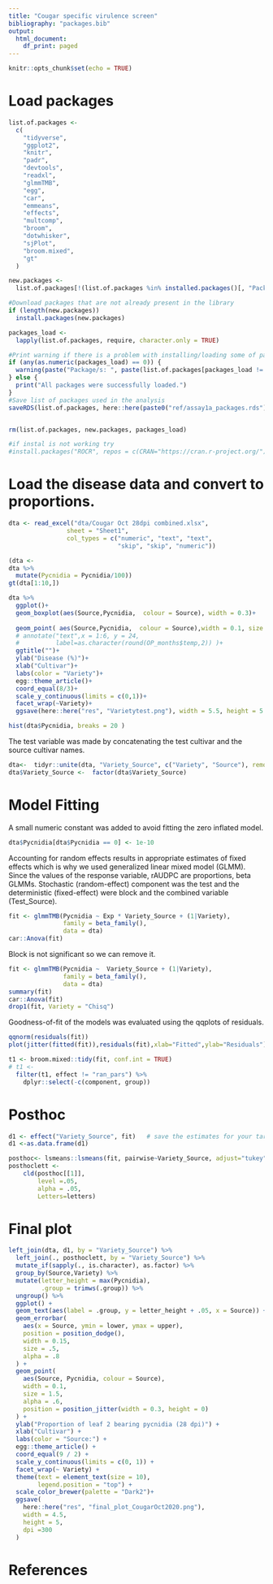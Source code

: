 ```yaml
---
title: "Cougar specific virulence screen"
bibliography: "packages.bib"
output:
  html_document:
    df_print: paged
---
```


```r
knitr::opts_chunk$set(echo = TRUE)
```

# Load packages
```r
list.of.packages <-
  c(
    "tidyverse",
    "ggplot2",
    "knitr",
    "padr",
    "devtools",
    "readxl",
    "glmmTMB",
    "egg",
    "car",
    "emmeans",
    "effects",
    "multcomp",
    "broom",
    "dotwhisker",
    "sjPlot",
    "broom.mixed",
    "gt"
  )

new.packages <-
  list.of.packages[!(list.of.packages %in% installed.packages()[, "Package"])]

#Download packages that are not already present in the library
if (length(new.packages))
  install.packages(new.packages)

packages_load <-
  lapply(list.of.packages, require, character.only = TRUE)

#Print warning if there is a problem with installing/loading some of packages
if (any(as.numeric(packages_load) == 0)) {
  warning(paste("Package/s: ", paste(list.of.packages[packages_load != TRUE], sep = ", "), "not loaded!"))
} else {
  print("All packages were successfully loaded.")
}
#Save list of packages used in the analysis
saveRDS(list.of.packages, here::here(paste0("ref/assay1a_packages.rds")))


rm(list.of.packages, new.packages, packages_load)

#if instal is not working try 
#install.packages("ROCR", repos = c(CRAN="https://cran.r-project.org/"))
```
  
# Load the disease data and convert to proportions. 
```r
dta <- read_excel("dta/Cougar Oct 28dpi combined.xlsx", 
                sheet = "Sheet1",
                col_types = c("numeric", "text", "text", 
                              "skip", "skip", "numeric"))

(dta <-
dta %>% 
  mutate(Pycnidia = Pycnidia/100))
gt(dta[1:10,])
```



```r
dta %>% 
  ggplot()+
  geom_boxplot(aes(Source,Pycnidia,  colour = Source), width = 0.3)+
  
  geom_point( aes(Source,Pycnidia,  colour = Source),width = 0.1, size = 1, position=position_jitter(width=0.2, height=0))+
  # annotate("text",x = 1:6, y = 24, 
  #          label=as.character(round(OP_months$temp,2)) )+
  ggtitle("")+
  ylab("Disease (%)")+
  xlab("Cultivar")+
  labs(color = "Variety")+
  egg::theme_article()+
  coord_equal(8/3)+
  scale_y_continuous(limits = c(0,1))+
  facet_wrap(~Variety)+
  ggsave(here::here("res", "Varietytest.png"), width = 5.5, height = 5.5)

```



```r
hist(dta$Pycnidia, breaks = 20 )

```


The test variable was made by concatenating the test cultivar and the source cultivar names. 
```r
dta<-  tidyr::unite(dta, "Variety_Source", c("Variety", "Source"), remove = FALSE)
dta$Variety_Source <-  factor(dta$Variety_Source)

```


# Model Fitting 
A small numeric constant was added to avoid fitting the zero inflated model. 
```r
dta$Pycnidia[dta$Pycnidia == 0] <- 1e-10

```


Accounting for random effects results in appropriate estimates of fixed effects which is why we used generalized linear mixed model (GLMM). Since the values of the response variable, rAUDPC are proportions, beta GLMMs. Stochastic (random-effect) component was the test and the deterministic (fixed-effect) were block and the combined variable (Test_Source). 
```r
fit <- glmmTMB(Pycnidia ~ Exp * Variety_Source + (1|Variety), 
               family = beta_family(), 
               data = dta)
car::Anova(fit)

```


Block is not significant so we can remove it.
```r
fit <- glmmTMB(Pycnidia ~  Variety_Source + (1|Variety), 
               family = beta_family(), 
               data = dta)
summary(fit)
car::Anova(fit)
drop1(fit, Variety = "Chisq")
```


Goodness-of-fit of the models was evaluated using the qqplots of residuals. 
```r
qqnorm(residuals(fit))
plot(jitter(fitted(fit)),residuals(fit),xlab="Fitted",ylab="Residuals")
```


```r
t1 <- broom.mixed::tidy(fit, conf.int = TRUE)
# t1 <-  
  filter(t1, effect != "ran_pars") %>% 
    dplyr::select(-c(component, group))

```


# Posthoc
```r
d1 <- effect("Variety_Source", fit)   # save the estimates for your target effect
d1 <-as.data.frame(d1)
```



```r
posthoc<- lsmeans::lsmeans(fit, pairwise~Variety_Source, adjust="tukey")
posthoclett <- 
    cld(posthoc[[1]], 
        level =.05,
        alpha = .05,
        Letters=letters)

```

# Final plot

```r
left_join(dta, d1, by = "Variety_Source") %>%
  left_join(., posthoclett, by = "Variety_Source") %>%
  mutate_if(sapply(., is.character), as.factor) %>%
  group_by(Source,Variety) %>%
  mutate(letter_height = max(Pycnidia),
         .group = trimws(.group)) %>%
  ungroup() %>%
  ggplot() +
  geom_text(aes(label = .group, y = letter_height + .05, x = Source)) +
  geom_errorbar(
    aes(x = Source, ymin = lower, ymax = upper),
    position = position_dodge(),
    width = 0.15,
    size = .5,
    alpha = .8
  ) +
  geom_point(
    aes(Source, Pycnidia, colour = Source),
    width = 0.1,
    size = 1.5,
    alpha = .6,
    position = position_jitter(width = 0.3, height = 0)
  ) +
  ylab("Proportion of leaf 2 bearing pycnidia (28 dpi)") +
  xlab("Cultivar") +
  labs(color = "Source:") +
  egg::theme_article() +
  coord_equal(9 / 2) +
  scale_y_continuous(limits = c(0, 1)) +
  facet_wrap(~ Variety) +
  theme(text = element_text(size = 10),
        legend.position = "top") +
  scale_color_brewer(palette = "Dark2")+
  ggsave(
    here::here("res", "final_plot_CougarOct2020.png"),
    width = 4.5,
    height = 5,
    dpi =300
  ) 
```

# References
